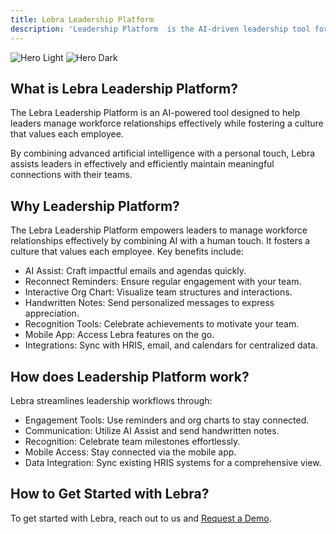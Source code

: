 ```yaml
---
title: Lebra Leadership Platform
description: 'Leadership Platform  is the AI-driven leadership tool for the modern workforce'
---
```


<img
  className="block dark:hidden"
  src="/images/hero-light.svg"
  alt="Hero Light"
/>
<img
  className="hidden dark:block"
  src="/images/hero-dark.svg"
  alt="Hero Dark"
/>

## What is Lebra Leadership Platform?
The Lebra Leadership Platform is an AI-powered tool designed to help leaders manage workforce relationships effectively while fostering a culture that values each employee. 

By combining advanced artificial intelligence with a personal touch, Lebra assists leaders in effectively and efficiently maintain meaningful connections with their teams.

## Why Leadership Platform?
The Lebra Leadership Platform empowers leaders to manage workforce relationships effectively by combining AI with a human touch. It fosters a culture that values each employee. Key benefits include:

* AI Assist: Craft impactful emails and agendas quickly.
* Reconnect Reminders: Ensure regular engagement with your team.
* Interactive Org Chart: Visualize team structures and interactions.
* Handwritten Notes: Send personalized messages to express appreciation.
* Recognition Tools: Celebrate achievements to motivate your team.
* Mobile App: Access Lebra features on the go.
* Integrations: Sync with HRIS, email, and calendars for centralized data.

## How does Leadership Platform work?
Lebra streamlines leadership workflows through:

* Engagement Tools: Use reminders and org charts to stay connected.
* Communication: Utilize AI Assist and send handwritten notes.
* Recognition: Celebrate team milestones effortlessly.
* Mobile Access: Stay connected via the mobile app.
* Data Integration: Sync existing HRIS systems for a comprehensive view.

## How to Get Started with Lebra?
To get started with Lebra, reach out to us and [Request a Demo](https://www.lebrahq.com/demo/).